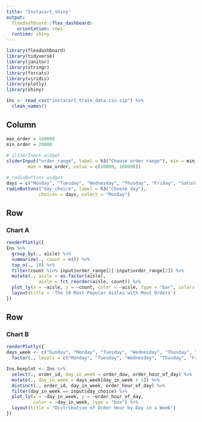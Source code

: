 ```yaml
---
title: "Instacart_shiny"
output: 
  flexdashboard::flex_dashboard:
    orientation: rows
  runtime: shiny
---
```


```r
library(flexdashboard)
library(tidyverse)
library(janitor)
library(stringr)
library(forcats)
library(viridis)
library(plotly)
library(shiny)
```

```r
Ins <- read_csv("instacart_train_data.csv.zip") %>%
  clean_names()
```

Column {.sidebar}
-----------------------------------------------------------------------

```r
max_order = 160000
min_order = 20000
  
# sliderInput widget
sliderInput("order_range", label = h3("Choose order range"), min = min_order, 
        max = max_order, value = c(20000, 160000))

# radioButtons widget
days = c("Monday", "Tuesday", "Wednesday", "Thusday", "Friday", "Saturday", "Sunday")
radioButtons("day_choice", label = h3("Choose day"), 
            choices = days, select = "Monday")
```


Row
-----------------------------------------------------------------------

### Chart A

```r
renderPlotly({
Ins %>%
  group_by(., aisle) %>%
  summarize(., count = n()) %>%
  top_n(., 10) %>% 
  filter(count %in% input$order_range[1]:input$order_range[2]) %>% 
  mutate(., aisle = as.factor(aisle),
            aisle = fct_reorder(aisle, count)) %>%
  plot_ly(x = ~aisle, y = ~count, color = ~aisle, type = "bar", colors = "Set1") %>%
  layout(title = 'The 10 Most Popular Aisles with Most Orders')
})
```

Row {.tabset .tabset-fade}
-----------------------------------------------------------------------

### Chart B

```r
renderPlotly({
days_week <- c("Sunday", "Monday", "Tuesday", "Wednesday", "Thusday", "Friday", "Saturday") %>%
  factor(., levels = c("Monday", "Tuesday", "Wednesday", "Thusday", "Friday", "Saturday", "Sunday"))

Ins.boxplot <- Ins %>%
  select(., order_id, day_in_week = order_dow, order_hour_of_day) %>%
  mutate(., day_in_week = days_week[day_in_week + 1]) %>%
  distinct(., order_id, day_in_week, order_hour_of_day) %>% 
  filter(day_in_week == input$day_choice) %>% 
  plot_ly(x = ~day_in_week, y = ~order_hour_of_day, 
          color = ~day_in_week, type = "box") %>% 
  layout(title = "Distribution of Order Hour by Day in a Week")
})
```
